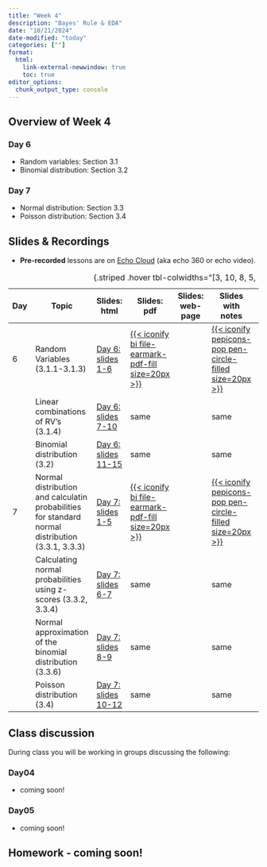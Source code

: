 ```yaml
---
title: "Week 4"
description: "Bayes' Rule & EDA"
date: "10/21/2024"
date-modified: "today"
categories: [""]
format: 
  html:
    link-external-newwindow: true
    toc: true
editor_options: 
  chunk_output_type: console
---
```


## Overview of Week 4

::::: grid
::: g-col-6
### Day 6

-   Random variables: Section 3.1
-   Binomial distribution: Section 3.2
:::

::: g-col-6
### Day 7

-   Normal distribution: Section 3.3
-   Poisson distribution: Section 3.4
:::
:::::

## Slides & Recordings

-   **Pre-recorded** lessons are on [Echo Cloud](https://echo360.org/section/4a58d645-5753-4e4f-b962-f8825f59baba/home) (aka echo 360 or echo video).

| Day | Topic | Slides: html | Slides: pdf | Slides: web-page | Slides with notes | Recording Link | Duration | Code: qmd | Code: html |
|----|----|----|----|----|----|----|----|----|----|
| 6 | Random Variables (3.1.1-3.1.3) | [Day 6: slides 1-6](../slides/Day06_bsta511.qmd) | [{{< iconify bi file-earmark-pdf-fill size=20px >}}](../LaTeX_slides/Day06_bsta511.pdf) |  | [{{< iconify pepicons-pop pen-circle-filled size=20px >}}](../LaTeX_slides/Day06_bsta511_notes.pdf) | [Day 6 Part 1](https://echo360.org/lesson/6b3df5b4-2997-43af-81b7-91da94b7100f/classroom#sortDirection=desc) | 24 min |  |  |
|  | Linear combinations of RV's (3.1.4) | [Day 6: slides 7-10](../slides/Day06_bsta511.qmd) | same |  | same | [Day 6 Part 2](https://echo360.org/lesson/a191ba39-ebb5-4421-8ee1-67348d3e6f57/classroom#sortDirection=desc) | 14 min |  |  |
|  | Binomial distribution (3.2) | [Day 6: slides 11-15](../slides/Day06_bsta511.qmd) | same |  | same | [Day 6 Part 3](https://echo360.org/lesson/907b2ae8-1572-44e8-a632-c64ed8fe67b3/classroom#sortDirection=desc) | 27 min |  |  |
| 7 | Normal distribution and calculatin probabilities for standard normal distribution (3.3.1, 3.3.3) | [Day 7: slides 1-5](../slides/Day07_bsta511.qmd) | [{{< iconify bi file-earmark-pdf-fill size=20px >}}](../LaTeX_slides/Day07_bsta511.pdf) |  | [{{< iconify pepicons-pop pen-circle-filled size=20px >}}](../LaTeX_slides/Day07_bsta511_notes.pdf) | [Day 7 Part 1](https://echo360.org/lesson/6d845f5b-d50f-4aeb-af90-7eaded81ab99/classroom#sortDirection=desc) | 27 min |  |  |
|  | Calculating normal probabilities using z-scores (3.3.2, 3.3.4) | [Day 7: slides 6-7](../slides/Day07_bsta511.qmd) | same |  | same | [Day 7 Part 2](https://echo360.org/lesson/c42e49bf-a852-403f-b13d-2f47cb36accf/classroom#sortDirection=desc) | 15 min |  |  |
|  | Normal approximation of the binomial distribution (3.3.6) | [Day 7: slides 8-9](../slides/Day07_bsta511.qmd) | same |  | same | [Day 7 Part 3](https://echo360.org/lesson/7e84a51f-7d39-47fe-a27d-84974592ce65/classroom#sortDirection=desc) | 14 min |  |  |
|  | Poisson distribution (3.4) | [Day 7: slides 10-12](../slides/Day07_bsta511.qmd) | same |  | same | [Day 7 Part 4](https://echo360.org/lesson/cf2c19ad-62b5-44b5-ac0a-f85a32f0e599/classroom#sortDirection=desc) | 15 min |  |  |

: {.striped .hover tbl-colwidths="\[3, 10, 8, 5, 5, 5, 6, 6, 5, 5\]"}

## Class discussion

During class you will be working in groups discussing the following:

### Day04

-   coming soon!

### Day05

-   coming soon!

## Homework - coming soon!

<!-- -   [HW 3](../homework/HW_3_F24_bsta511.qmd) due on Sat, 10/26 -->
